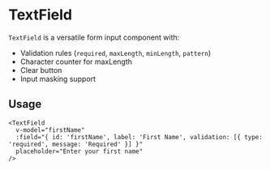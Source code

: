 
<Meta title="Form/TextField" component={TextField} />

# TextField

`TextField` is a versatile form input component with:

- Validation rules (`required`, `maxLength`, `minLength`, `pattern`)  
- Character counter for maxLength  
- Clear button  
- Input masking support  

## Usage

```vue
<TextField
  v-model="firstName"
  :field="{ id: 'firstName', label: 'First Name', validation: [{ type: 'required', message: 'Required' }] }"
  placeholder="Enter your first name"
/>
